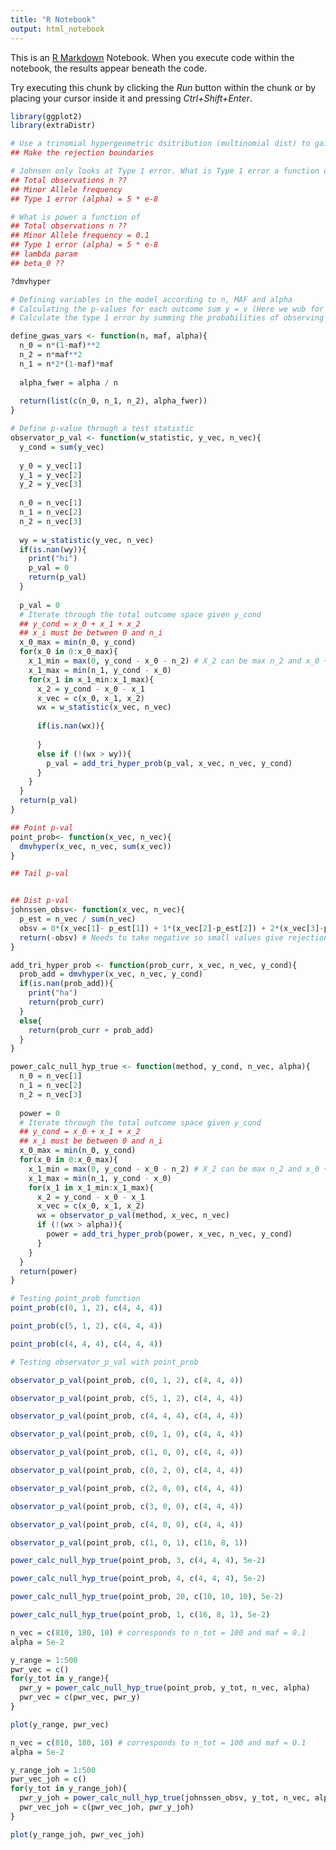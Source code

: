 ```yaml
---
title: "R Notebook"
output: html_notebook
---
```


This is an [R Markdown](http://rmarkdown.rstudio.com) Notebook. When you execute code within the notebook, the results appear beneath the code. 

Try executing this chunk by clicking the *Run* button within the chunk or by placing your cursor inside it and pressing *Ctrl+Shift+Enter*. 

```r
library(ggplot2)
library(extraDistr)
```

```r
# Use a trinomial hypergeometric dsitribution (multinomial dist) to gain what the probbilities are under null -> Calculate the p-values
## Make the rejection boundaries

# Johnsen only looks at Type 1 error. What is Type 1 error a function of?
## Total observations n ??
## Minor Allele frequency 
## Type 1 error (alpha) = 5 * e-8

# What is power a function of
## Total observations n ??
## Minor Allele frequency = 0.1
## Type 1 error (alpha) = 5 * e-8
## lambda param
## beta_0 ??

?dmvhyper
```

```r
# Defining variables in the model according to n, MAF and alpha
# Calculating the p-values for each outcome sum y = v (Here we wub for each method)
# Calculate the type 1 error by summing the probabilities of observing each outcome that leads to rejection

define_gwas_vars <- function(n, maf, alpha){
  n_0 = n*(1-maf)**2
  n_2 = n*maf**2
  n_1 = n*2*(1-maf)*maf
  
  alpha_fwer = alpha / n
  
  return(list(c(n_0, n_1, n_2), alpha_fwer))
}

# Define p-value through a test statistic
observator_p_val <- function(w_statistic, y_vec, n_vec){
  y_cond = sum(y_vec)
  
  y_0 = y_vec[1]
  y_1 = y_vec[2]
  y_2 = y_vec[3]
  
  n_0 = n_vec[1]
  n_1 = n_vec[2]
  n_2 = n_vec[3]
  
  wy = w_statistic(y_vec, n_vec)
  if(is.nan(wy)){
    print("hi")
    p_val = 0
    return(p_val)
  }
  
  p_val = 0
  # Iterate through the total outcome space given y_cond
  ## y_cond = x_0 + x_1 + x_2
  ## x_i must be between 0 and n_i
  x_0_max = min(n_0, y_cond)
  for(x_0 in 0:x_0_max){
    x_1_min = max(0, y_cond - x_0 - n_2) # X_2 can be max n_2 and x_0 + x_1 + x_2 = y_cond 
    x_1_max = min(n_1, y_cond - x_0)
    for(x_1 in x_1_min:x_1_max){
      x_2 = y_cond - x_0 - x_1
      x_vec = c(x_0, x_1, x_2)
      wx = w_statistic(x_vec, n_vec)
      
      if(is.nan(wx)){
        
      }
      else if (!(wx > wy)){
        p_val = add_tri_hyper_prob(p_val, x_vec, n_vec, y_cond)
      }
    }
  }
  return(p_val)
}

## Point p-val
point_prob<- function(x_vec, n_vec){
  dmvhyper(x_vec, n_vec, sum(x_vec))
}

## Tail p-val


## Dist p-val
johnssen_obsv<- function(x_vec, n_vec){
  p_est = n_vec / sum(n_vec)
  obsv = 0*(x_vec[1]- p_est[1]) + 1*(x_vec[2]-p_est[2]) + 2*(x_vec[3]-p_est[3])
  return(-obsv) # Needs to take negative so small values give rejection
}

add_tri_hyper_prob <- function(prob_curr, x_vec, n_vec, y_cond){
  prob_add = dmvhyper(x_vec, n_vec, y_cond)
  if(is.nan(prob_add)){
    print("ha")
    return(prob_curr)
  }
  else{
    return(prob_curr + prob_add)
  }
}

power_calc_null_hyp_true <- function(method, y_cond, n_vec, alpha){
  n_0 = n_vec[1]
  n_1 = n_vec[2]
  n_2 = n_vec[3]
  
  power = 0
  # Iterate through the total outcome space given y_cond
  ## y_cond = x_0 + x_1 + x_2
  ## x_i must be between 0 and n_i
  x_0_max = min(n_0, y_cond)
  for(x_0 in 0:x_0_max){
    x_1_min = max(0, y_cond - x_0 - n_2) # X_2 can be max n_2 and x_0 + x_1 + x_2 = y_cond 
    x_1_max = min(n_1, y_cond - x_0)
    for(x_1 in x_1_min:x_1_max){
      x_2 = y_cond - x_0 - x_1
      x_vec = c(x_0, x_1, x_2)
      wx = observator_p_val(method, x_vec, n_vec)
      if (!(wx > alpha)){
        power = add_tri_hyper_prob(power, x_vec, n_vec, y_cond)
      }
    }
  }
  return(power)
}

```

```r
# Testing point_prob function
point_prob(c(0, 1, 2), c(4, 4, 4))

point_prob(c(5, 1, 2), c(4, 4, 4))

point_prob(c(4, 4, 4), c(4, 4, 4))
```

```r
# Testing observator_p_val with point_prob

observator_p_val(point_prob, c(0, 1, 2), c(4, 4, 4))

observator_p_val(point_prob, c(5, 1, 2), c(4, 4, 4))

observator_p_val(point_prob, c(4, 4, 4), c(4, 4, 4))

observator_p_val(point_prob, c(0, 1, 0), c(4, 4, 4))

observator_p_val(point_prob, c(1, 0, 0), c(4, 4, 4))

observator_p_val(point_prob, c(0, 2, 0), c(4, 4, 4))

observator_p_val(point_prob, c(2, 0, 0), c(4, 4, 4))

observator_p_val(point_prob, c(3, 0, 0), c(4, 4, 4))

observator_p_val(point_prob, c(4, 0, 0), c(4, 4, 4))

observator_p_val(point_prob, c(1, 0, 1), c(16, 8, 1))
```

```r
power_calc_null_hyp_true(point_prob, 3, c(4, 4, 4), 5e-2)

power_calc_null_hyp_true(point_prob, 4, c(4, 4, 4), 5e-2)

power_calc_null_hyp_true(point_prob, 20, c(10, 10, 10), 5e-2)

power_calc_null_hyp_true(point_prob, 1, c(16, 8, 1), 5e-2)
```

```r
n_vec = c(810, 180, 10) # corresponds to n_tot = 100 and maf = 0.1
alpha = 5e-2

y_range = 1:500
pwr_vec = c()
for(y_tot in y_range){
  pwr_y = power_calc_null_hyp_true(point_prob, y_tot, n_vec, alpha)
  pwr_vec = c(pwr_vec, pwr_y)
}

plot(y_range, pwr_vec)
```

```r
n_vec = c(810, 180, 10) # corresponds to n_tot = 100 and maf = 0.1
alpha = 5e-2

y_range_joh = 1:500
pwr_vec_joh = c()
for(y_tot in y_range_joh){
  pwr_y_joh = power_calc_null_hyp_true(johnssen_obsv, y_tot, n_vec, alpha)
  pwr_vec_joh = c(pwr_vec_joh, pwr_y_joh)
}

plot(y_range_joh, pwr_vec_joh)
```
